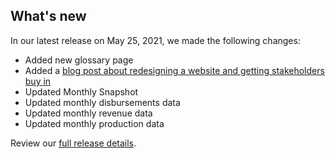 ## What's new

In our latest release on May 25, 2021, we made the following changes:
- Added <Link href="/glossary" linkType="default">new glossary page</Link>
- Added a [blog post about redesigning a website and getting stakeholders buy in ](https://blog-nrrd.doi.gov)
- Updated <Link href="/fact-sheet" linkType="default">Monthly Snapshot</Link>
- Updated <Link href="/downloads/disbursements-by-month" linkType="default">monthly disbursements data</Link>
- Updated <Link href="/downloads/revenue" linkType="default">monthly revenue data</Link>
- Updated <Link href="/downloads/production-by-month" linkType="default">monthly production data</Link>



Review our [full release details](https://github.com/ONRR/nrrd/releases).
